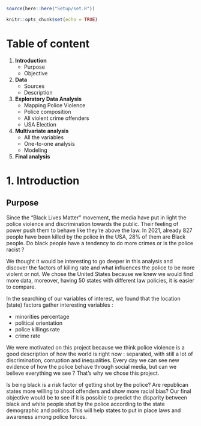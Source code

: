 

```{r, echo = FALSE, message = FALSE}
source(here::here("Setup/set.R"))
```

```{r setup, include=FALSE}
knitr::opts_chunk$set(echo = TRUE)
```
# Table of content 

1. **Introduction**
    + Purpose
    + Objective

2. **Data**
    + Sources
    + Description

3. **Exploratory Data Analysis**
    + Mapping Police Violence 
    + Police composition
    + All violent crime offenders
    + USA Election

4. **Multivariate analysis** 
    + All the variables 
    + One-to-one analysis 
    + Modeling 

5. **Final analysis**

# 1. Introduction

## Purpose

Since the “Black Lives Matter” movement, the media have put in light the police violence and discrimination towards the public. Their feeling of power push them to behave like they’re above the law. In 2021, already 827 people have been killed by the police in the USA, 28% of them are Black people.
Do black people have a tendency to do more crimes or is the police racist ?
 
We thought it would be interesting to go deeper in this analysis and discover the factors of killing rate and what influences the police to be more violent or not. We chose the United States because we knew we would find more data, moreover, having 50 states with different law policies, it is easier to compare.

In the searching of our variables of interest, we found that the location (state) factors gather interesting variables : 

- minorities percentage 
- political orientation
- police killings rate 
- crime rate 
 
We were motivated on this project because we think police violence is a good description of how the world is right now : separated, with still a lot of discrimination, corruption and inequalities. Every day we can see new evidence of how the police behave through social media, but can we believe everything we see ? That’s why we chose this project.

Is being black is a risk factor of getting shot by the police? Are republican states more willing to shoot offenders and show more racial bias? Our final objective would be to see if it is possible to predict the disparity between black and white people shot by the police according to the state demographic and politics. This will help states to put in place laws and awareness among police forces.
